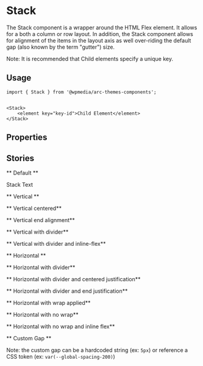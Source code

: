 

<Meta title="Components/Stack" component={Stack} />

# Stack

The Stack component is a wrapper around the HTML Flex element.
It allows for a both a column or row layout. In addition,
the Stack component allows for alignment of the items in the layout
axis as well over-riding the default gap (also known by the term "gutter") size.

Note: It is recommended that Child elements specify a unique key.

## Usage

```
import { Stack } from '@wpmedia/arc-themes-components';


<Stack>
    <element key="key-id">Child Element</element>
</Stack>
```

## Properties

<Props of={Stack} />

## Stories

** Default **

<Preview>
	<Story name="Default">
		<Stack>Stack Text</Stack>
	</Story>
</Preview>

** Vertical **

<Preview>
	<Story name="Vertical">
		<Stack>
			<div style={{ height: "250px", width: "250px", backgroundColor: "blue" }}> </div>
			<div style={{ height: "250px", width: "250px", backgroundColor: "red" }}> </div>
			<div style={{ height: "250px", width: "250px", backgroundColor: "brown" }}> </div>
		</Stack>
	</Story>
</Preview>

** Vertical centered**

<Preview>
	<Story name="Vertical centered">
		<Stack alignment="center">
			<div style={{ height: "250px", width: "250px", backgroundColor: "blue" }}> </div>
			<div style={{ height: "250px", width: "250px", backgroundColor: "red" }}> </div>
			<div style={{ height: "250px", width: "250px", backgroundColor: "brown" }}> </div>
		</Stack>
	</Story>
</Preview>

** Vertical end alignment**

<Preview>
	<Story name="Vertical end alignment">
		<Stack alignment="end">
			<div style={{ height: "250px", width: "250px", backgroundColor: "blue" }}> </div>
			<div style={{ height: "250px", width: "250px", backgroundColor: "red" }}> </div>
			<div style={{ height: "250px", width: "250px", backgroundColor: "brown" }}> </div>
		</Stack>
	</Story>
</Preview>

** Vertical with divider**

<Preview>
	<Story name="Vertical with divider">
		<Stack divider>
			<div style={{ height: "250px", width: "250px", backgroundColor: "blue" }}> </div>
			<div style={{ height: "250px", width: "250px", backgroundColor: "red" }}> </div>
			<div style={{ height: "250px", width: "250px", backgroundColor: "brown" }}> </div>
		</Stack>
	</Story>
</Preview>

** Vertical with divider and inline-flex**

<Preview>
	<Story name="Vertical with divider and inline-flex">
		<Stack divider flexType="inline-flex">
			<div style={{ height: "250px", width: "250px", backgroundColor: "blue" }}> </div>
			<div style={{ height: "250px", width: "250px", backgroundColor: "red" }}> </div>
			<div style={{ height: "250px", width: "250px", backgroundColor: "brown" }}> </div>
		</Stack>
	</Story>
</Preview>

** Horizontal **

<Preview>
	<Story name="Horizontal">
		<Stack direction="horizontal">
			<div style={{ height: "250px", width: "250px", backgroundColor: "blue" }}> </div>
			<div style={{ height: "250px", width: "250px", backgroundColor: "red" }}> </div>
			<div style={{ height: "250px", width: "250px", backgroundColor: "green" }}> </div>
			<div style={{ height: "250px", width: "250px", backgroundColor: "brown" }}> </div>
		</Stack>
	</Story>
</Preview>

** Horizontal with divider**

<Preview>
	<Story name="Horizontal with divider">
		<Stack direction="horizontal" divider>
			<div style={{ height: "250px", width: "250px", backgroundColor: "blue" }}> </div>
			<div style={{ height: "250px", width: "250px", backgroundColor: "red" }}> </div>
			<div style={{ height: "250px", width: "250px", backgroundColor: "green" }}> </div>
			<div style={{ height: "250px", width: "250px", backgroundColor: "brown" }}> </div>
		</Stack>
	</Story>
</Preview>

** Horizontal with divider and centered justification**

<Preview>
	<Story name="Horizontal with divider and centered justification">
		<Stack direction="horizontal" divider justification="center">
			<div style={{ height: "250px", width: "250px", backgroundColor: "blue" }}> </div>
			<div style={{ height: "250px", width: "250px", backgroundColor: "red" }}> </div>
			<div style={{ height: "250px", width: "250px", backgroundColor: "green" }}> </div>
			<div style={{ height: "250px", width: "250px", backgroundColor: "brown" }}> </div>
		</Stack>
	</Story>
</Preview>

** Horizontal with divider and end justification**

<Preview>
	<Story name="Horizontal with divider and end justification">
		<Stack direction="horizontal" divider justification="end">
			<div style={{ height: "250px", width: "250px", backgroundColor: "blue" }}> </div>
			<div style={{ height: "250px", width: "250px", backgroundColor: "red" }}> </div>
			<div style={{ height: "250px", width: "250px", backgroundColor: "green" }}> </div>
			<div style={{ height: "250px", width: "250px", backgroundColor: "brown" }}> </div>
		</Stack>
	</Story>
</Preview>

** Horizontal with wrap applied**

<Preview>
	<Story name="Horizontal with wrap applied">
		<Stack direction="horizontal" wrap="wrap">
			<div style={{ height: "250px", width: "250px", backgroundColor: "blue" }}> </div>
			<div style={{ height: "250px", width: "250px", backgroundColor: "red" }}> </div>
			<div style={{ height: "250px", width: "250px", backgroundColor: "blue" }}> </div>
			<div style={{ height: "250px", width: "250px", backgroundColor: "violet" }}> </div>
			<div style={{ height: "250px", width: "250px", backgroundColor: "orange" }}> </div>
			<div style={{ height: "250px", width: "250px", backgroundColor: "green" }}> </div>
			<div style={{ height: "250px", width: "250px", backgroundColor: "gold" }}> </div>
			<div style={{ height: "250px", width: "250px", backgroundColor: "pink" }}> </div>
			<div style={{ height: "250px", width: "250px", backgroundColor: "brown" }}> </div>
			<div style={{ height: "250px", width: "250px", backgroundColor: "red" }}> </div>
			<div style={{ height: "250px", width: "250px", backgroundColor: "blue" }}> </div>
			<div style={{ height: "250px", width: "250px", backgroundColor: "red" }}> </div>
		</Stack>
	</Story>
</Preview>

** Horizontal with no wrap**

<Preview>
	<Story name="Horizontal with no wrap">
		<Stack direction="horizontal" wrap="nowrap">
			<div style={{ height: "250px", width: "250px", backgroundColor: "blue" }}> </div>
			<div style={{ height: "250px", width: "250px", backgroundColor: "red" }}> </div>
			<div style={{ height: "250px", width: "250px", backgroundColor: "blue" }}> </div>
			<div style={{ height: "250px", width: "250px", backgroundColor: "violet" }}> </div>
			<div style={{ height: "250px", width: "250px", backgroundColor: "orange" }}> </div>
			<div style={{ height: "250px", width: "250px", backgroundColor: "green" }}> </div>
			<div style={{ height: "250px", width: "250px", backgroundColor: "gold" }}> </div>
			<div style={{ height: "250px", width: "250px", backgroundColor: "pink" }}> </div>
			<div style={{ height: "250px", width: "250px", backgroundColor: "brown" }}> </div>
			<div style={{ height: "250px", width: "250px", backgroundColor: "red" }}> </div>
			<div style={{ height: "250px", width: "250px", backgroundColor: "blue" }}> </div>
			<div style={{ height: "250px", width: "250px", backgroundColor: "red" }}> </div>
		</Stack>
	</Story>
</Preview>

** Horizontal with no wrap and inline flex**

<Preview>
	<Story name="Horizontal with no wrap and inline flex">
		<Stack direction="horizontal" wrap="nowrap" flexType="inline-flex">
			<div style={{ height: "250px", width: "250px", backgroundColor: "blue" }}> </div>
			<div style={{ height: "250px", width: "250px", backgroundColor: "red" }}> </div>
			<div style={{ height: "250px", width: "250px", backgroundColor: "blue" }}> </div>
			<div style={{ height: "250px", width: "250px", backgroundColor: "violet" }}> </div>
			<div style={{ height: "250px", width: "250px", backgroundColor: "orange" }}> </div>
			<div style={{ height: "250px", width: "250px", backgroundColor: "green" }}> </div>
			<div style={{ height: "250px", width: "250px", backgroundColor: "gold" }}> </div>
			<div style={{ height: "250px", width: "250px", backgroundColor: "pink" }}> </div>
			<div style={{ height: "250px", width: "250px", backgroundColor: "brown" }}> </div>
			<div style={{ height: "250px", width: "250px", backgroundColor: "red" }}> </div>
			<div style={{ height: "250px", width: "250px", backgroundColor: "blue" }}> </div>
			<div style={{ height: "250px", width: "250px", backgroundColor: "red" }}> </div>
		</Stack>
	</Story>
</Preview>

** Custom Gap **

Note: the custom gap can be a hardcoded string (ex: `5px`) or reference a CSS token (ex: `var(--global-spacing-200)`)

<Preview>
	<Story name="Custom Gap">
		<Stack>
			<Stack direction="horizontal" gap="5px">
				<div style={{ height: "250px", width: "250px", backgroundColor: "blue" }}> </div>
				<div style={{ height: "250px", width: "250px", backgroundColor: "red" }}> </div>
			</Stack>
			<Stack direction="horizontal" gap="var(--global-spacing-200)">
				<div style={{ height: "250px", width: "250px", backgroundColor: "blue" }}> </div>
				<div style={{ height: "250px", width: "250px", backgroundColor: "red" }}> </div>
			</Stack>
			<Stack direction="horizontal" gap="4rem">
				<div style={{ height: "250px", width: "250px", backgroundColor: "blue" }}> </div>
				<div style={{ height: "250px", width: "250px", backgroundColor: "red" }}> </div>
			</Stack>
		</Stack>
	</Story>
</Preview>
